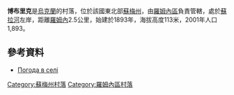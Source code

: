 {{coord|50|40|13|N|33|30|11|E|scale:100000|display=title}}

'''博布里克'''是[[烏克蘭|烏克蘭]]的村落，位於該國東北部[[蘇梅州|蘇梅州]]，由[[羅姆內區|羅姆內區]]負責管轄，處於[[蘇拉河_(第聶伯河支流)|蘇拉河]]左岸，距離[[羅姆內|羅姆內]]2.5公里，始建於1893年，海拔高度113米，2001年人口1,893。



==參考資料==
*[http://weather.in.ua/ua/symskaja/1527 Погода в селі ] {{Wayback|url=http://weather.in.ua/ua/symskaja/1527 |date=20111220000529 }}

{{DEFAULTSORT:Бобрик}}
[[Category:蘇梅州村落|Category:蘇梅州村落]]
[[Category:羅姆內區村落|Category:羅姆內區村落]]


{{Sumy-geo-stub}}